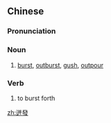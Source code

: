 {{also|迸发}}
==Chinese==
{{zh-forms|s=迸发}}

===Pronunciation===
{{zh-pron
|m=bèngfā
|cat=n,v
}}

===Noun===
{{zh-noun}}

# [[burst]], [[outburst]], [[gush]], [[outpour]]

===Verb===
{{zh-verb}}

# to burst forth

[[zh:迸發]]